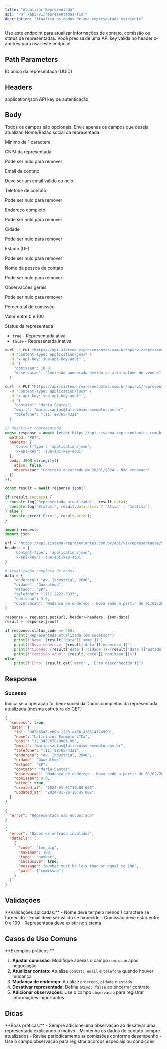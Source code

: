 ```yaml
---
title: "Atualizar Representada"
api: "PUT /api/v1/representadas/{id}"
description: "Atualiza os dados de uma representada existente"
---
```


<Tip>
Use este endpoint para atualizar informações de contato, comissão ou status de representadas.
</Tip>

<Warning>
Você precisa de uma API key válida no header x-api-key para usar este endpoint.
</Warning>

## Path Parameters

<ParamField path="id" type="string" required>
  ID único da representada (UUID)
</ParamField>

## Headers

<ParamField header="Content-Type" type="string" required>
  application/json
</ParamField>

<ParamField header="x-api-key" type="string" required>
  API key de autenticação
</ParamField>

## Body

<Info>
Todos os campos são opcionais. Envie apenas os campos que deseja atualizar.
</Info>

<ParamField body="nome" type="string">
  Nome/Razão social da representada
  
  Mínimo de 1 caractere
</ParamField>

<ParamField body="cnpj" type="string">
  CNPJ da representada
  
  Pode ser nulo para remover
</ParamField>

<ParamField body="email" type="string">
  Email de contato
  
  Deve ser um email válido ou nulo
</ParamField>

<ParamField body="telefone" type="string">
  Telefone de contato
  
  Pode ser nulo para remover
</ParamField>

<ParamField body="endereco" type="string">
  Endereço completo
  
  Pode ser nulo para remover
</ParamField>

<ParamField body="cidade" type="string">
  Cidade
  
  Pode ser nulo para remover
</ParamField>

<ParamField body="estado" type="string">
  Estado (UF)
  
  Pode ser nulo para remover
</ParamField>

<ParamField body="contato" type="string">
  Nome da pessoa de contato
  
  Pode ser nulo para remover
</ParamField>

<ParamField body="observacao" type="string">
  Observações gerais
  
  Pode ser nulo para remover
</ParamField>

<ParamField body="comissao" type="number">
  Percentual de comissão
  
  Valor entre 0 e 100
</ParamField>

<ParamField body="ativo" type="boolean">
  Status da representada
  
  - `true` - Representada ativa
  - `false` - Representada inativa
</ParamField>

<RequestExample>

```bash Atualizar Comissão
curl -X PUT "https://api.sistema-representantes.com.br/api/v1/representadas/987e6543-e89b-12d3-a456-426614174999" \
  -H "Content-Type: application/json" \
  -H "x-api-key: sua-api-key-aqui" \
  -d '{
    "comissao": 10.0,
    "observacao": "Comissão aumentada devido ao alto volume de vendas"
  }'
```

```bash Atualizar Contato
curl -X PUT "https://api.sistema-representantes.com.br/api/v1/representadas/987e6543-e89b-12d3-a456-426614174999" \
  -H "Content-Type: application/json" \
  -H "x-api-key: sua-api-key-aqui" \
  -d '{
    "contato": "Maria Santos",
    "email": "maria.santos@laticinios-exemplo.com.br",
    "telefone": "(11) 98765-4321"
  }'
```

```javascript JavaScript
// Desativar representada
const response = await fetch('https://api.sistema-representantes.com.br/api/v1/representadas/987e6543-e89b-12d3-a456-426614174999', {
  method: 'PUT',
  headers: {
    'Content-Type': 'application/json',
    'x-api-key': 'sua-api-key-aqui'
  },
  body: JSON.stringify({
    ativo: false,
    observacao: "Contrato encerrado em 26/01/2024 - Não renovado"
  })
});

const result = await response.json();

if (result.success) {
  console.log('Representada atualizada:', result.data);
  console.log('Status:', result.data.ativo ? 'Ativa' : 'Inativa');
} else {
  console.error('Erro:', result.error);
}
```

```python Python
import requests
import json

url = "https://api.sistema-representantes.com.br/api/v1/representadas/987e6543-e89b-12d3-a456-426614174999"
headers = {
    'Content-Type': 'application/json',
    'x-api-key': 'sua-api-key-aqui'
}

# Atualização completa de dados
data = {
    "endereco": "Av. Industrial, 2000",
    "cidade": "Guarulhos",
    "estado": "SP",
    "telefone": "(11) 2222-3333",
    "comissao": 9.0,
    "observacao": "Mudança de endereço - Nova sede a partir de 01/02/2024"
}

response = requests.put(url, headers=headers, json=data)
result = response.json()

if response.status_code == 200:
    print("Representada atualizada com sucesso!")
    print(f"Nome: {result['data']['nome']}")
    print(f"Novo endereço: {result['data']['endereco']}")
    print(f"Cidade: {result['data']['cidade']}/{result['data']['estado']}")
    print(f"Comissão atual: {result['data']['comissao']}%")
else:
    print(f"Erro: {result.get('error', 'Erro desconhecido')}")
```

</RequestExample>

## Response

### Sucesso

<ResponseField name="success" type="boolean">
  Indica se a operação foi bem-sucedida
</ResponseField>

<ResponseField name="data" type="object">
  Dados completos da representada atualizada (mesma estrutura do GET)
</ResponseField>

<ResponseExample>

```json 200 - Sucesso
{
  "success": true,
  "data": {
    "id": "987e6543-e89b-12d3-a456-426614174999",
    "nome": "Laticínios Exemplo LTDA",
    "cnpj": "12.345.678/0001-90",
    "email": "maria.santos@laticinios-exemplo.com.br",
    "telefone": "(11) 98765-4321",
    "endereco": "Av. Industrial, 2000",
    "cidade": "Guarulhos",
    "estado": "SP",
    "contato": "Maria Santos",
    "observacao": "Mudança de endereço - Nova sede a partir de 01/02/2024",
    "comissao": 9.0,
    "ativo": true,
    "created_at": "2024-01-01T10:00:00Z",
    "updated_at": "2024-01-26T16:45:00Z"
  }
}
```

```json 404 - Não Encontrado
{
  "error": "Representada não encontrada"
}
```

```json 400 - Dados Inválidos
{
  "error": "Dados de entrada inválidos",
  "details": [
    {
      "code": "too_big",
      "maximum": 100,
      "type": "number",
      "inclusive": true,
      "message": "Number must be less than or equal to 100",
      "path": ["comissao"]
    }
  ]
}
```

</ResponseExample>

## Validações

<Warning>
**Validações aplicadas:**
- Nome deve ter pelo menos 1 caractere se fornecido
- Email deve ser válido se fornecido
- Comissão deve estar entre 0 e 100
- Representada deve existir no sistema
</Warning>

## Casos de Uso Comuns

<Info>
**Exemplos práticos:**

1. **Ajustar comissão**: Modifique apenas o campo `comissao` após negociação
2. **Atualizar contato**: Atualize `contato`, `email` e `telefone` quando houver mudança
3. **Mudança de endereço**: Atualize `endereco`, `cidade` e `estado`
4. **Desativar representada**: Defina `ativo: false` ao encerrar contrato
5. **Adicionar observações**: Use o campo `observacao` para registrar informações importantes
</Info>

## Dicas

<Tip>
**Boas práticas:**
- Sempre adicione uma observação ao desativar uma representada explicando o motivo
- Mantenha os dados de contato sempre atualizados
- Revise periodicamente as comissões conforme desempenho
- Use o campo observação para registrar acordos especiais ou condições
</Tip>